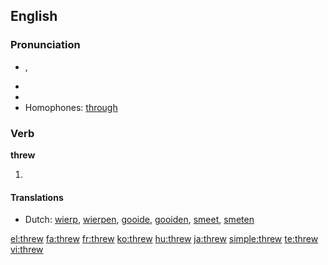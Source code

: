 ==English==

===Pronunciation===
* {{IPA|/'θɻʊə/}}, {{IPAchar|/θɹuː/}}
* {{audio|en-us-threw.ogg|Audio (US)}}
* {{rhymes|uː}}
* Homophones: [[through]]

===Verb===
'''threw'''

# {{past tense of| to [[throw]]}}

====Translations====
* Dutch: [[wierp]], [[wierpen]], [[gooide]], [[gooiden]], [[smeet]], [[smeten]]

[[el:threw]]
[[fa:threw]]
[[fr:threw]]
[[ko:threw]]
[[hu:threw]]
[[ja:threw]]
[[simple:threw]]
[[te:threw]]
[[vi:threw]]